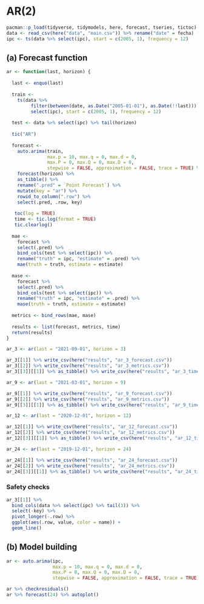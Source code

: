 # AR(2)

```r
pacman::p_load(tidyverse, tidymodels, here, forecast, tseries, tictoc)
data <- read_csv(here("data", "main.csv")) %>% rename("date" = fecha)
ipc <- ts(data %>% select(ipc), start = c(2005, 1), frequency = 12)
```

## (a) Forecast function

```r
ar <- function(last, horizon) {
  
  last <- enquo(last)
  
  train <- 
    ts(data %>% 
         filter(between(date, as.Date("2005-01-01"), as.Date(!!last))) %>% 
         select(ipc), start = c(2005, 1), frequency = 12)
  
  test <- data %>% select(ipc) %>% tail(horizon)
  
  tic("AR")
  
  forecast <- 
    auto.arima(train, 
               max.p = 10, max.q = 0, max.d = 0, 
               max.P = 0, max.Q = 0, max.D = 0,
               stepwise = FALSE, approximation = FALSE, trace = TRUE) %>% 
    forecast(horizon) %>% 
    as_tibble() %>% 
    rename(".pred" = `Point Forecast`) %>% 
    mutate(key = "ar") %>% 
    rowid_to_column(".row") %>% 
    select(.pred, .row, key)
  
   toc(log = TRUE)
   time <- tic.log(format = TRUE)
   tic.clearlog()
  
  mae <-
    forecast %>% 
    select(.pred) %>% 
    bind_cols(test %>% select(ipc)) %>% 
    rename("truth" = ipc, "estimate" = .pred) %>% 
    mae(truth = truth, estimate = estimate)
  
  mase <-
    forecast %>% 
    select(.pred) %>% 
    bind_cols(test %>% select(ipc)) %>% 
    rename("truth" = ipc, "estimate" = .pred) %>% 
    mase(truth = truth, estimate = estimate)
  
  metrics <- bind_rows(mae, mase)
  
  results <- list(forecast, metrics, time)
  return(results)
}
```

```r
ar_3 <- ar(last = "2021-09-01", horizon = 3)

ar_3[[1]] %>% write_csv(here("results", "ar_3_forecast.csv"))
ar_3[[2]] %>% write_csv(here("results", "ar_3_metrics.csv"))
ar_3[[3]][[1]] %>% as_tibble() %>% write_csv(here("results", "ar_3_time.csv"))
```

```r
ar_9 <- ar(last = "2021-03-01", horizon = 9)

ar_9[[1]] %>% write_csv(here("results", "ar_9_forecast.csv"))
ar_9[[2]] %>% write_csv(here("results", "ar_9_metrics.csv"))
ar_9[[3]][[1]] %>% as_tibble() %>% write_csv(here("results", "ar_9_time.csv"))
```

```r
ar_12 <- ar(last = "2020-12-01", horizon = 12)

ar_12[[1]] %>% write_csv(here("results", "ar_12_forecast.csv"))
ar_12[[2]] %>% write_csv(here("results", "ar_12_metrics.csv"))
ar_12[[3]][[1]] %>% as_tibble() %>% write_csv(here("results", "ar_12_time.csv"))
```

```r
ar_24 <- ar(last = "2019-12-01", horizon = 24)

ar_24[[1]] %>% write_csv(here("results", "ar_24_forecast.csv"))
ar_24[[2]] %>% write_csv(here("results", "ar_24_metrics.csv"))
ar_24[[3]][[1]] %>% as_tibble() %>% write_csv(here("results", "ar_24_time.csv"))
```

### Safety checks

```r
ar_3[[1]] %>% 
  bind_cols(data %>% select(ipc) %>% tail(3)) %>% 
  select(-key) %>% 
  pivot_longer(-.row) %>% 
  ggplot(aes(.row, value, color = name)) +
  geom_line()
```

## (b) Model building

```r
ar <- auto.arima(ipc, 
                 max.p = 10, max.q = 0, max.d = 0, 
                 max.P = 0, max.Q = 0, max.D = 0,
                 stepwise = FALSE, approximation = FALSE, trace = TRUE)
```

```r
ar %>% checkresiduals()
ar %>% forecast(24) %>% autoplot()
```
